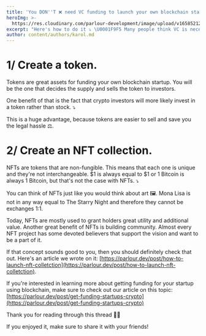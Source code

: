 ```yaml
---
title: 'You DON''T ❌ need VC funding to launch your own blockchain startup. '
heroImg: >-
  https://res.cloudinary.com/parlour-development/image/upload/v1658521212/articles/Startup-Business-Illustration_enqbdd.jpg
excerpt: "Here's how to do it ⤵️ \U0001F9F5 Many people think VC is necessary to create a blockchain company. That's not true!\_\n\nWhat many people don't realize is that blockchain is about money&#x20;\n\U0001F911 and they can use it to get the funding they need. ⤵️\n"
author: content/authors/karol.md
---
```


# 1/ Create a token.&#x20;

Tokens are great assets for funding your own blockchain&#x20;
startup. You will be the one that decides the supply and sells the token to investors. 

One benefit of that is the fact that crypto investors&#x20;
will more likely invest in a token rather than stock. ⤵️

This is a huge advantage, because tokens are easier to sell and save you the legal hassle ⚖️.&#x20;

# 2/ Create an NFT collection.&#x20;

NFTs are tokens that are non-fungible. This&#x20;
means that each one is unique and they're not interchangeable. $1 is&#x20;
always equal to $1 or 1 Bitcoin is always 1 Bitcoin, but that's not the&#x20;
case with NFTs. ⤵️

You can think of NFTs just like you would&#x20;
think about art 🖼️. Mona Lisa is not in any way equal to The Starry&#x20;
Night and therefore they cannot be exchanges 1:1.

Today, NFTs are mostly used to grant holders great utility and additional value.&#x20;
Another great benefit of NFTs is building community. Almost every NFT&#x20;
project has some devoted believers that support the vision and want to&#x20;
be a part of it.

If that concept sounds good to you, then you should definitely check that out. Here's an article we wrote on it:&#x20;
[https://parlour.dev/post/how-to-launch-nft-colletction](https://parlour.dev/post/how-to-launch-nft-colletction).

If you're interested in learning more about getting funding for your&#x20;
startup using blockchain, make sure to check out our article on this&#x20;
topic: [https://parlour.dev/post/get-funding-startups-crypto](https://parlour.dev/post/get-funding-startups-crypto)

Thank you for reading through this thread 💙💚&#x20;

If you enjoyed it, make sure to share it with your friends!&#x20;
